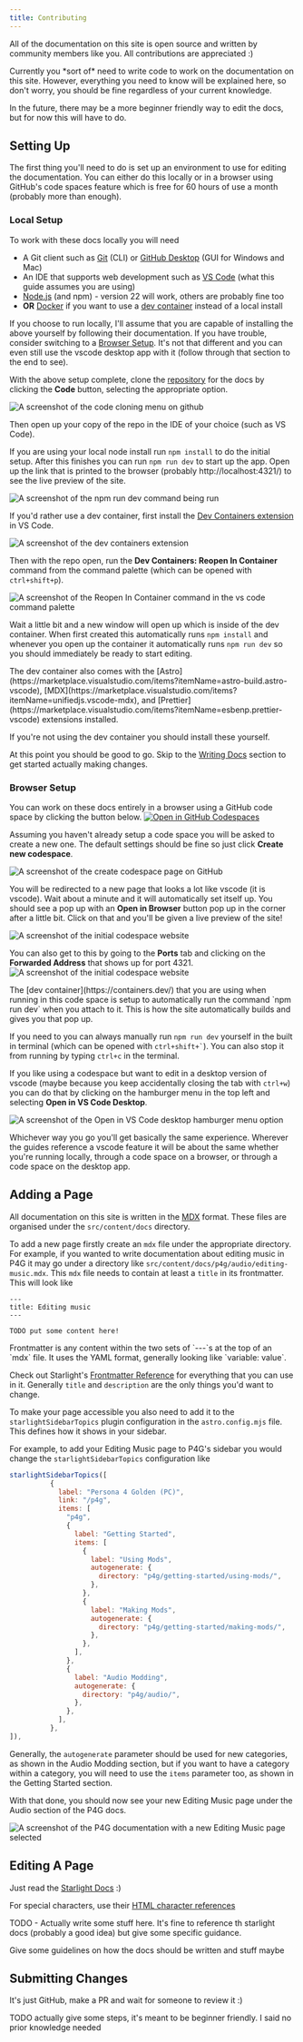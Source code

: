 ```yaml
---
title: Contributing
---
```



All of the documentation on this site is open source and written by community members like you. All contributions are appreciated :)

<Aside>
Currently you *sort of* need to write code to work on the documentation on this site. However, everything you need to know will be explained here, so don't worry, you should be fine regardless of your current knowledge.

In the future, there may be a more beginner friendly way to edit the docs, but for now this will have to do.

</Aside>

## Setting Up

The first thing you'll need to do is set up an environment to use for editing the documentation. You can either do this locally or in a browser using GitHub's code spaces feature which is free for 60 hours of use a month (probably more than enough).

### Local Setup

To work with these docs locally you will need

- A Git client such as [Git](https://git-scm.com/downloads) (CLI) or [GitHub Desktop](https://desktop.github.com/download/) (GUI for Windows and Mac)
- An IDE that supports web development such as [VS Code](https://code.visualstudio.com/download) (what this guide assumes you are using)
- [Node.js](https://nodejs.org/en/download) (and npm) - version 22 will work, others are probably fine too
- **OR** [Docker](https://www.docker.com/) if you want to use a [dev container](https://containers.dev/) instead of a local install

If you choose to run locally, I'll assume that you are capable of installing the above yourself by following their documentation. If you have trouble, consider switching to a [Browser Setup](#browser-setup). It's not that different and you can even still use the vscode desktop app with it (follow through that section to the end to see).

With the above setup complete, clone the [repository](https://github.com/Persona-Modding/persona-modding.github.io) for the docs by clicking the **Code** button, selecting the appropriate option.

![A screenshot of the code cloning menu on github](../../../assets/general/contributing/clone-repo.png)

Then open up your copy of the repo in the IDE of your choice (such as VS Code).

If you are using your local node install run `npm install` to do the initial setup.
After this finishes you can run `npm run dev` to start up the app. Open up the link that is printed to the browser (probably http://localhost:4321/) to see the live preview of the site.

![A screenshot of the `npm run dev` command being run](../../../assets/general/contributing/npm-run-dev.png)

If you'd rather use a dev container, first install the [Dev Containers extension](https://marketplace.visualstudio.com/items?itemName=ms-vscode-remote.remote-containers) in VS Code.

![A screenshot of the dev containers extension](../../../assets/general/contributing/dev-containers-extension.png)

Then with the repo open, run the **Dev Containers: Reopen In Container** command from the command palette (which can be opened with `ctrl+shift+p`).

![A screenshot of the Reopen In Container command in the vs code command palette](../../../assets/general/contributing/open-dev-container.png)

Wait a little bit and a new window will open up which is inside of the dev container. When first created this automatically runs `npm install` and whenever you open up the container it automatically runs `npm run dev` so you should immediately be ready to start editing.

<Aside type="tip">
The dev container also comes with the [Astro](https://marketplace.visualstudio.com/items?itemName=astro-build.astro-vscode), [MDX](https://marketplace.visualstudio.com/items?itemName=unifiedjs.vscode-mdx), and [Prettier](https://marketplace.visualstudio.com/items?itemName=esbenp.prettier-vscode) extensions installed.

If you're not using the dev container you should install these yourself.

</Aside>

At this point you should be good to go. Skip to the [Writing Docs](#writing-docs) section to get started actually making changes.

### Browser Setup

You can work on these docs entirely in a browser using a GitHub code space by clicking the button below.
[![Open in GitHub Codespaces](https://github.com/codespaces/badge.svg)](https://codespaces.new/Persona-Modding/persona-modding.github.io?quickstart=1)

Assuming you haven't already setup a code space you will be asked to create a new one. The default settings should be fine so just click **Create new codespace**.

![A screenshot of the create codespace page on GitHub](../../../assets/general/contributing/create-codespace.png)

You will be redirected to a new page that looks a lot like vscode (it is vscode). Wait about a minute and it will automatically set itself up.
You should see a pop up with an **Open in Browser** button pop up in the corner after a little bit. Click on that and you'll be given a live preview of the site!

![A screenshot of the initial codespace website](../../../assets/general/contributing/codespace-initial-open.png)

You can also get to this by going to the **Ports** tab and clicking on the **Forwarded Address** that shows up for port 4321.
![A screenshot of the initial codespace website](../../../assets/general/contributing/codespace-forwarded-port.png)

<Aside type="tip">
The [dev container](https://containers.dev/) that you are using when running in this code space is setup to automatically run the command `npm run dev` when you attach to it. This is how the site automatically builds and gives you that pop up.

If you need to you can always manually run `npm run dev` yourself in the built in terminal (which can be opened with `` ctrl+shift+` ``). You can also stop it from running by typing `ctrl+c` in the terminal.

</Aside>

If you like using a codespace but want to edit in a desktop version of vscode (maybe because you keep accidentally closing the tab with `ctrl+w`) you can do that by clicking on the hamburger menu in the top left and selecting **Open in VS Code Desktop**.

![A screenshot of the Open in VS Code desktop hamburger menu option](../../../assets/general/contributing/codespace-open-in-desktop.png)

Whichever way you go you'll get basically the same experience. Wherever the guides reference a vscode feature it will be about the same whether you're running locally, through a code space on a browser, or through a code space on the desktop app.

## Adding a Page

All documentation on this site is written in the [MDX](https://mdxjs.com/) format. These files are organised under the `src/content/docs` directory.

To add a new page firstly create an `mdx` file under the appropriate directory. For example, if you wanted to write documentation about editing music in P4G it may go under a directory like `src/content/docs/p4g/audio/editing-music.mdx`.
This `mdx` file needs to contain at least a `title` in its frontmatter. This will look like

```mdx
---
title: Editing music
---

TODO put some content here!
```

<Aside type="tip">
Frontmatter is any content within the two sets of `---`s at the top of an `mdx` file. It uses the YAML format, generally looking like `variable: value`.

Check out Starlight's [Frontmatter Reference](https://starlight.astro.build/reference/frontmatter/) for everything that you can use in it. Generally `title` and `description` are the only things you'd want to change.

</Aside>

To make your page accessible you also need to add it to the `starlightSidebarTopics` plugin configuration in the `astro.config.mjs` file. This defines how it shows in your sidebar.

For example, to add your Editing Music page to P4G's sidebar you would change the `starlightSidebarTopics` configuration like

```js ins={18}
starlightSidebarTopics([
          {
            label: "Persona 4 Golden (PC)",
            link: "/p4g",
            items: [
              "p4g",
              {
                label: "Getting Started",
                items: [
                  {
                    label: "Using Mods",
                    autogenerate: {
                      directory: "p4g/getting-started/using-mods/",
                    },
                  },
                  {
                    label: "Making Mods",
                    autogenerate: {
                      directory: "p4g/getting-started/making-mods/",
                    },
                  },
                ],
              },
              {
                label: "Audio Modding",
                autogenerate: {
                  directory: "p4g/audio/",
                },
              },
            ],
          },
]),
```

Generally, the `autogenerate` parameter should be used for new categories, as shown in the Audio Modding section, but if you want to have a category within a category, you will need to use the `items` parameter too, as shown in the Getting Started section.

With that done, you should now see your new Editing Music page under the Audio section of the P4G docs.

![A screenshot of the P4G documentation with a new Editing Music page selected](../../../assets/general/contributing/new-page.png)

## Editing A Page

Just read the [Starlight Docs](https://starlight.astro.build/guides/authoring-content/) :)

For special characters, use their [HTML character references](https://developer.mozilla.org/en-US/docs/Glossary/Character_reference)

<Aside type="danger">
TODO - Actually write some stuff here. It's fine to reference th starlight docs (probably a good idea) but give some specific guidance.

Give some guidelines on how the docs should be written and stuff maybe

</Aside>

## Submitting Changes

It's just GitHub, make a PR and wait for someone to review it :)

<Aside type="danger">
  TODO actually give some steps, it's meant to be beginner friendly. I said no
  prior knowledge needed
</Aside>
